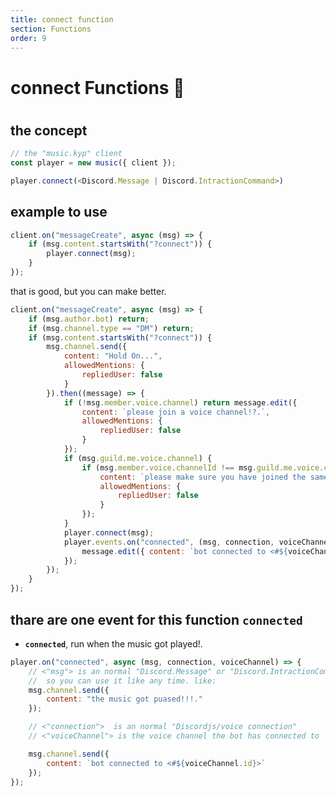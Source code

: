 ---
title: connect function
section: Functions
order: 9
---
#
#
#
# connect Functions 🧪
#
#
#
## the concept

```js live noInline
// the "music.kyp" client
const player = new music({ client });

player.connect(<Discord.Message | Discord.IntractionCommand>)

```

## example to use

```js live noInline
client.on("messageCreate", async (msg) => {
    if (msg.content.startsWith("?connect")) {
        player.connect(msg);
    }
});
```

that is good, but you can make better.

```js live noInline
client.on("messageCreate", async (msg) => {
    if (msg.author.bot) return;
    if (msg.channel.type == "DM") return;
    if (msg.content.startsWith("?connect")) {
        msg.channel.send({
            content: "Hold On...",
            allowedMentions: {
                repliedUser: false
            }
        }).then((message) => {
            if (!msg.member.voice.channel) return message.edit({
                content: `please join a voice channel!?.`,
                allowedMentions: {
                    repliedUser: false
                }
            });
            if (msg.guild.me.voice.channel) {
                if (msg.member.voice.channelId !== msg.guild.me.voice.channelId) return message.edit({
                    content: `please make sure you have joined the same channel iam in: <#${msg.guild.me.voice.channelId}>!?.`,
                    allowedMentions: {
                        repliedUser: false
                    }
                });
            }
            player.connect(msg);
            player.events.on("connected", (msg, connection, voiceChannel) => {
                message.edit({ content: `bot connected to <#${voiceChannel.id}>` });
            });
        });
    }
});
```

## thare are one event for this function **`connected`**


- **`connected`**, run when the music got played!.

```js live noInline
player.on("connected", async (msg, connection, voiceChannel) => {
    // <"msg"> is an normal "Discord.Message" or "Discord.IntractionCommand",
    //  so you can use it like any time. like:
    msg.channel.send({
        content: "the music got puased!!!."
    });

    // <"connection">  is an normal "Discordjs/voice connection"
    // <"voiceChannel"> is the voice channel the bot has connected to

    msg.channel.send({
        content: `bot connected to <#${voiceChannel.id}>`
    });
});
```